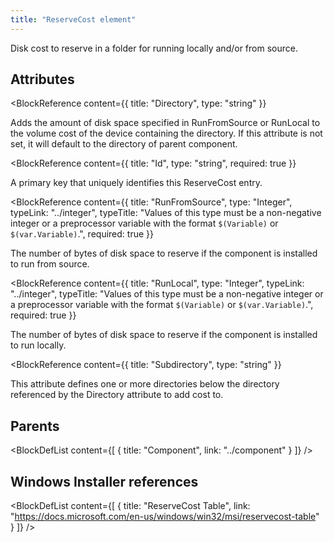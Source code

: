 ```yaml
---
title: "ReserveCost element"
---
```



Disk cost to reserve in a folder for running locally and/or from source.


## Attributes

<BlockWrapper>

  <BlockReference
    content={{
      title: "Directory",
      type: "string"
    }}
  >
  Adds the amount of disk space specified in RunFromSource or RunLocal to the volume cost of the device containing the directory.
   If this attribute is not set, it will default to the directory of parent component.
  </BlockReference>

  <BlockReference
    content={{
      title: "Id",
      type: "string",
      required: true
    }}
  >
  A primary key that uniquely identifies this ReserveCost entry.
  </BlockReference>

  <BlockReference
    content={{
      title: "RunFromSource",
      type: "Integer",
      typeLink: "../integer",
      typeTitle: "Values of this type must be a non-negative integer or a preprocessor variable with the format `$(Variable)` or `$(var.Variable)`.",
      required: true
    }}
  >
  The number of bytes of disk space to reserve if the component is installed to run from source.
  </BlockReference>

  <BlockReference
    content={{
      title: "RunLocal",
      type: "Integer",
      typeLink: "../integer",
      typeTitle: "Values of this type must be a non-negative integer or a preprocessor variable with the format `$(Variable)` or `$(var.Variable)`.",
      required: true
    }}
  >
  The number of bytes of disk space to reserve if the component is installed to run locally.
  </BlockReference>

  <BlockReference
    content={{
      title: "Subdirectory",
      type: "string"
    }}
  >
  This attribute defines one or more directories below the directory referenced by the Directory attribute
   to add cost to.
  </BlockReference>

</BlockWrapper>


## Parents

<BlockDefList content={[
    {
      title: "Component",
      link: "../component"
    }
  ]}
/>

## Windows Installer references

<BlockDefList content={[
    {
      title: "ReserveCost Table",
      link: "https://docs.microsoft.com/en-us/windows/win32/msi/reservecost-table"
    }
  ]}
/>
